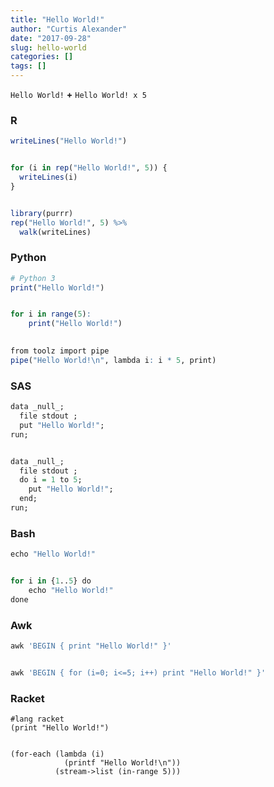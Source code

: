 ```yaml
---
title: "Hello World!"
author: "Curtis Alexander"
date: "2017-09-28"
slug: hello-world
categories: []
tags: []
---
```


`Hello World!` **+** `Hello World! x 5`

### R
```r
writeLines("Hello World!")


for (i in rep("Hello World!", 5)) {
  writeLines(i)
}


library(purrr)
rep("Hello World!", 5) %>%
  walk(writeLines)
```

### Python
```r
# Python 3
print("Hello World!")


for i in range(5):
    print("Hello World!")

    
from toolz import pipe
pipe("Hello World!\n", lambda i: i * 5, print)
```

### SAS
```r
data _null_;
  file stdout ;
  put "Hello World!";
run;


data _null_;
  file stdout ;
  do i = 1 to 5;
    put "Hello World!";
  end;
run;
```

### Bash
```r
echo "Hello World!"


for i in {1..5} do
    echo "Hello World!"
done
```

### Awk
```r
awk 'BEGIN { print "Hello World!" }'


awk 'BEGIN { for (i=0; i<=5; i++) print "Hello World!" }'
```

### Racket
```racket
#lang racket
(print "Hello World!")


(for-each (lambda (i)
            (printf "Hello World!\n"))
          (stream->list (in-range 5)))
```
